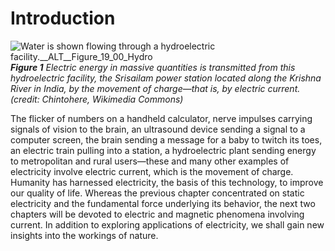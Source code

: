 # Introduction
![Water is shown flowing through a hydroelectric facility.__ALT__Figure_19_00_Hydro](__MEDIA_URL__CNX_HSPhysics_19_00_Hydro_N.jpg)
***Figure 1** Electric energy in massive quantities is transmitted from this hydroelectric facility, the Srisailam power station located along the Krishna River in India, by the movement of charge—that is, by electric current. (credit: Chintohere, Wikimedia Commons)*


The flicker of numbers on a handheld calculator, nerve impulses carrying signals of vision to the brain, an ultrasound device sending a signal to a computer screen, the brain sending a message for a baby to twitch its toes, an electric train pulling into a station, a hydroelectric plant sending energy to metropolitan and rural users—these and many other examples of electricity involve electric current, which is the movement of charge. Humanity has harnessed electricity, the basis of this technology, to improve our quality of life. Whereas the previous chapter concentrated on static electricity and the fundamental force underlying its behavior, the next two chapters will be devoted to electric and magnetic phenomena involving current. In addition to exploring applications of electricity, we shall gain new insights into the workings of nature.
